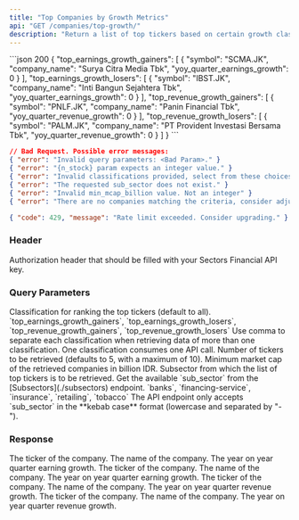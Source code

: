 ```yaml
---
title: "Top Companies by Growth Metrics"
api: "GET /companies/top-growth/"
description: "Return a list of top tickers based on certain growth classification (earning growth gainers / losers or revenue growth gainers / losers)"
---
```


<ResponseExample>
```json 200
{
  "top_earnings_growth_gainers": [
    {
      "symbol": "SCMA.JK",
      "company_name": "Surya Citra Media Tbk",
      "yoy_quarter_earnings_growth": 0
    }
  ],
  "top_earnings_growth_losers": [
    {
      "symbol": "IBST.JK",
      "company_name": "Inti Bangun Sejahtera Tbk",
      "yoy_quarter_earnings_growth": 0
    }
  ],
  "top_revenue_growth_gainers": [
    {
      "symbol": "PNLF.JK",
      "company_name": "Panin Financial Tbk",
      "yoy_quarter_revenue_growth": 0
    }
  ],
  "top_revenue_growth_losers": [
    {
      "symbol": "PALM.JK",
      "company_name": "PT Provident Investasi Bersama Tbk",
      "yoy_quarter_revenue_growth": 0
    }
  ]
}
```

```json 400
// Bad Request. Possible error messages:
{ "error": "Invalid query parameters: <Bad Param>." }
{ "error": "{n_stock} param expects an integer value." }
{ "error": "Invalid classifications provided, select from these choices: top_earnings_growth_gainers, top_earnings_growth_losers, top_revenue_growth_gainers, top_revenue_growth_losers." }
{ "error": "The requested sub_sector does not exist." }
{ "error": "Invalid min_mcap_billion value. Not an integer" }
{ "error": "There are no companies matching the criteria, consider adjusting the `min_mcap_billion` param value." }
```

```json 429
{ "code": 429, "message": "Rate limit exceeded. Consider upgrading." }
```

</ResponseExample>

### Header

<ParamField header="Authorization" type="string" required>
  Authorization header that should be filled with your Sectors Financial API
  key.
</ParamField>

### Query Parameters

<ParamField query="classifications" type="string" default="all">
  Classification for ranking the top tickers (default to all).
  <AccordionGroup>
    <Accordion title="Available classifications">
      `top_earnings_growth_gainers`, `top_earnings_growth_losers`,
      `top_revenue_growth_gainers`, `top_revenue_growth_losers`
    </Accordion>
    <Accordion title="Format">
      Use comma to separate each classification when retrieving data of more
      than one classification.
    </Accordion>
    <Accordion title="API call consumption">
      One classification consumes one API call.
    </Accordion>
  </AccordionGroup>
</ParamField>

<ParamField query="n_stock" type="integer" default="5">
  Number of tickers to be retrieved (defaults to 5, with a maximum of 10).
</ParamField>

<ParamField query="min_mcap_billion" type="integer" default="5000">
  Minimum market cap of the retrieved companies in billion IDR.
</ParamField>

<ParamField query="sub_sector" type="string" default="all">
  Subsector from which the list of top tickers is to be retrieved.
  <AccordionGroup>
    <Accordion title="Get the available sub_sector">
      Get the available `sub_sector` from the [Subsectors](./subsectors)
      endpoint.
    </Accordion>
    <Accordion title="Examples of the sub_sector">
      `banks`, `financing-service`, `insurance`, `retailing`, `tobacco`
    </Accordion>
    <Accordion title="Format">
      The API endpoint only accepts `sub_sector` in the **kebab case** format
      (lowercase and separated by "-").
    </Accordion>
  </AccordionGroup>
</ParamField>

### Response

<ResponseField name="top_earnings_growth_gainers" type="EarningGrowthData[]">
  <Expandable title="properties">
    <ResponseField name="EarningGrowthData.symbol" type="string">
      The ticker of the company.
    </ResponseField>
    <ResponseField name="EarningGrowthData.company_name" type="string">
      The name of the company.
    </ResponseField>
    <ResponseField
      name="EarningGrowthData.yoy_quarter_earnings_growth"
      type="float"
    >
      The year on year quarter earning growth.
    </ResponseField>
  </Expandable>
</ResponseField>

<ResponseField name="top_earnings_growth_losers" type="EarningGrowthData[]">
  <Expandable title="properties">
    <ResponseField name="EarningGrowthData.symbol" type="string">
      The ticker of the company.
    </ResponseField>
    <ResponseField name="EarningGrowthData.company_name" type="string">
      The name of the company.
    </ResponseField>
    <ResponseField
      name="EarningGrowthData.yoy_quarter_earnings_growth"
      type="float"
    >
      The year on year quarter earning growth.
    </ResponseField>
  </Expandable>
</ResponseField>

<ResponseField name="top_revenue_growth_gainers" type="RevenueGrowthData[]">
  <Expandable title="properties">
    <ResponseField name="RevenueGrowthData.symbol" type="string">
      The ticker of the company.
    </ResponseField>
    <ResponseField name="RevenueGrowthData.company_name" type="string">
      The name of the company.
    </ResponseField>
    <ResponseField
      name="RevenueGrowthData.yoy_quarter_revenue_growth"
      type="float"
    >
      The year on year quarter revenue growth.
    </ResponseField>
  </Expandable>
</ResponseField>

<ResponseField name="top_revenue_growth_losers" type="RevenueGrowthData[]">
  <Expandable title="properties">
    <ResponseField name="RevenueGrowthData.symbol" type="string">
      The ticker of the company.
    </ResponseField>
    <ResponseField name="RevenueGrowthData.company_name" type="string">
      The name of the company.
    </ResponseField>
    <ResponseField
      name="RevenueGrowthData.yoy_quarter_revenue_growth"
      type="float"
    >
      The year on year quarter revenue growth.
    </ResponseField>
  </Expandable>
</ResponseField>
